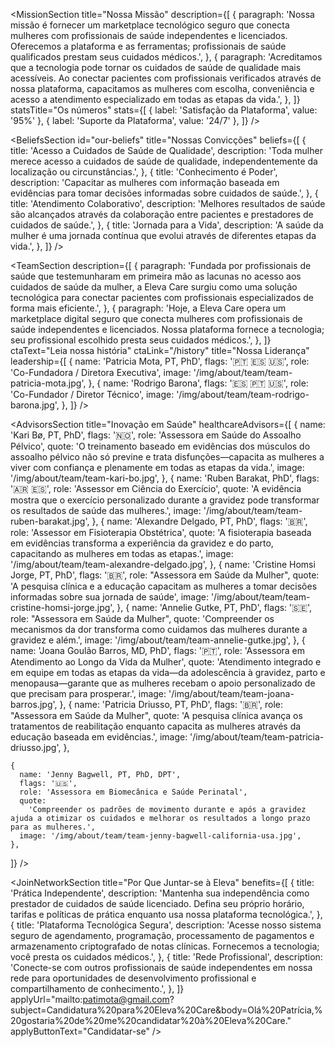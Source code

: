 

<HeadlineSection
  id="transforming-women-healthcare"
  headingLevel="h1"
  title="Conectando você com profissionais de saúde especializados em saúde da mulher"
  description="Na Eleva Care, fornecemos uma plataforma tecnológica segura que capacita as mulheres a encontrar e conectar-se com profissionais de saúde licenciados para atendimento personalizado."
/>

<MissionSection
  title="Nossa Missão"
  description={[
    {
      paragraph:
        'Nossa missão é fornecer um marketplace tecnológico seguro que conecta mulheres com profissionais de saúde independentes e licenciados. Oferecemos a plataforma e as ferramentas; profissionais de saúde qualificados prestam seus cuidados médicos.',
    },
    {
      paragraph:
        'Acreditamos que a tecnologia pode tornar os cuidados de saúde de qualidade mais acessíveis. Ao conectar pacientes com profissionais verificados através de nossa plataforma, capacitamos as mulheres com escolha, conveniência e acesso a atendimento especializado em todas as etapas da vida.',
    },
  ]}
  statsTitle="Os números"
  stats={[
    { label: 'Satisfação da Plataforma', value: '95%' },
    { label: 'Suporte da Plataforma', value: '24/7' },
  ]}
/>

<HeadlineSection
  id="our-vision"
  label="Nossa Visão"
  title="Conectando mulheres com profissionais de saúde especializados"
  description="Ser a plataforma tecnológica líder que conecta mulheres com profissionais de saúde licenciados, tornando o atendimento especializado acessível e conveniente em todas as etapas da vida."
/>

<BeliefsSection
  id="our-beliefs"
  title="Nossas Convicções"
  beliefs={[
    {
      title: 'Acesso a Cuidados de Saúde de Qualidade',
      description:
        'Toda mulher merece acesso a cuidados de saúde de qualidade, independentemente da localização ou circunstâncias.',
    },
    {
      title: 'Conhecimento é Poder',
      description:
        'Capacitar as mulheres com informação baseada em evidências para tomar decisões informadas sobre cuidados de saúde.',
    },
    {
      title: 'Atendimento Colaborativo',
      description:
        'Melhores resultados de saúde são alcançados através da colaboração entre pacientes e prestadores de cuidados de saúde.',
    },
    {
      title: 'Jornada para a Vida',
      description:
        'A saúde da mulher é uma jornada contínua que evolui através de diferentes etapas da vida.',
    },
  ]}
/>

<HeadlineSection
  id="our-team"
  label="Conheça nossa equipe"
  title="Liderados por inovadores e especialistas em saúde"
  description="Nossa equipe combina experiência em saúde da mulher, tecnologia e atendimento ao paciente para revolucionar a prestação de cuidados de saúde."
/>

<TeamSection
  description={[
    {
      paragraph:
        'Fundada por profissionais de saúde que testemunharam em primeira mão as lacunas no acesso aos cuidados de saúde da mulher, a Eleva Care surgiu como uma solução tecnológica para conectar pacientes com profissionais especializados de forma mais eficiente.',
    },
    {
      paragraph:
        'Hoje, a Eleva Care opera um marketplace digital seguro que conecta mulheres com profissionais de saúde independentes e licenciados. Nossa plataforma fornece a tecnologia; seu profissional escolhido presta seus cuidados médicos.',
    },
  ]}
  ctaText="Leia nossa história"
  ctaLink="/history"
  title="Nossa Liderança"
  leadership={[
    {
      name: 'Patricia Mota, PT, PhD',
      flags: '🇵🇹 🇪🇸 🇺🇸',
      role: 'Co-Fundadora / Diretora Executiva',
      image: '/img/about/team/team-patricia-mota.jpg',
    },
    {
      name: 'Rodrigo Barona',
      flags: '🇪🇸 🇵🇹 🇺🇸',
      role: 'Co-Fundador / Diretor Técnico',
      image: '/img/about/team/team-rodrigo-barona.jpg',
    },
  ]}
/>

<HeadlineSection
  id="board-of-advisors"
  label="Orientados por especialistas da indústria"
  title="Conselho de Assessores"
  description="Nosso conselho consultivo reúne vozes líderes em saúde da mulher, inovação em cuidados de saúde e transformação digital."
/>

<AdvisorsSection
  title="Inovação em Saúde"
  healthcareAdvisors={[
    {
      name: 'Kari Bø, PT, PhD',
      flags: '🇳🇴',
      role: 'Assessora em Saúde do Assoalho Pélvico',
      quote:
        'O treinamento baseado em evidências dos músculos do assoalho pélvico não só previne e trata disfunções—capacita as mulheres a viver com confiança e plenamente em todas as etapas da vida.',
      image: '/img/about/team/team-kari-bo.jpg',
    },
        {
      name: 'Ruben Barakat, PhD',
      flags: '🇦🇷 🇪🇸',
      role: 'Assessor em Ciência do Exercício',
      quote:
        'A evidência mostra que o exercício personalizado durante a gravidez pode transformar os resultados de saúde das mulheres.',
      image: '/img/about/team/team-ruben-barakat.jpg',
    },
        {
      name: 'Alexandre Delgado, PT, PhD',
      flags: '🇧🇷',
      role: 'Assessor em Fisioterapia Obstétrica',
      quote:
        'A fisioterapia baseada em evidências transforma a experiência da gravidez e do parto, capacitando as mulheres em todas as etapas.',
      image: '/img/about/team/team-alexandre-delgado.jpg',
    },
    {
      name: 'Cristine Homsi Jorge, PT, PhD',
      flags: '🇧🇷',
      role: "Assessora em Saúde da Mulher",
      quote:
        'A pesquisa clínica e a educação capacitam as mulheres a tomar decisões informadas sobre sua jornada de saúde',
      image: '/img/about/team/team-cristine-homsi-jorge.jpg',
    },
 {
      name: 'Annelie Gutke, PT, PhD',
      flags: '🇸🇪',
      role: "Assessora em Saúde da Mulher",
      quote:
        'Compreender os mecanismos da dor transforma como cuidamos das mulheres durante a gravidez e além.',
      image: '/img/about/team/team-annelie-gutke.jpg',
    },
       {
      name: 'Joana Goulão Barros, MD, PhD',
      flags: '🇵🇹',
      role: 'Assessora em Atendimento ao Longo da Vida da Mulher',
      quote:
        'Atendimento integrado e em equipe em todas as etapas da vida—da adolescência à gravidez, parto e menopausa—garante que as mulheres recebam o apoio personalizado de que precisam para prosperar.',
      image: '/img/about/team/team-joana-barros.jpg',
    },
    {
      name: 'Patricia Driusso, PT, PhD',
      flags: '🇧🇷',
      role: "Assessora em Saúde da Mulher",
      quote:
        'A pesquisa clínica avança os tratamentos de reabilitação enquanto capacita as mulheres através da educação baseada em evidências.',
      image: '/img/about/team/team-patricia-driusso.jpg',
    },

    {
      name: 'Jenny Bagwell, PT, PhD, DPT',
      flags: '🇺🇸',
      role: 'Assessora em Biomecânica e Saúde Perinatal',
      quote:
        'Compreender os padrões de movimento durante e após a gravidez ajuda a otimizar os cuidados e melhorar os resultados a longo prazo para as mulheres.',
      image: '/img/about/team/team-jenny-bagwell-california-usa.jpg',
    },

]}
/>

<HeadlineSection
  id="join-our-network"
  label="Junte-se à nossa rede"
  title="Transforme os cuidados de saúde da mulher conosco"
  description="Junte-se a uma comunidade de profissionais de saúde dedicados a tornar os cuidados de qualidade acessíveis a mulheres em todo lugar."
/>

<JoinNetworkSection
  title="Por Que Juntar-se à Eleva"
  benefits={[
    {
      title: 'Prática Independente',
      description:
        'Mantenha sua independência como prestador de cuidados de saúde licenciado. Defina seu próprio horário, tarifas e políticas de prática enquanto usa nossa plataforma tecnológica.',
    },
    {
      title: 'Plataforma Tecnológica Segura',
      description:
        'Acesse nosso sistema seguro de agendamento, programação, processamento de pagamentos e armazenamento criptografado de notas clínicas. Fornecemos a tecnologia; você presta os cuidados médicos.',
    },
    {
      title: 'Rede Profissional',
      description:
        'Conecte-se com outros profissionais de saúde independentes em nossa rede para oportunidades de desenvolvimento profissional e compartilhamento de conhecimento.',
    },
  ]}
  applyUrl="mailto:patimota@gmail.com?subject=Candidatura%20para%20Eleva%20Care&body=Olá%20Patrícia,%20gostaria%20de%20me%20candidatar%20à%20Eleva%20Care."
  applyButtonText="Candidatar-se"
/>
